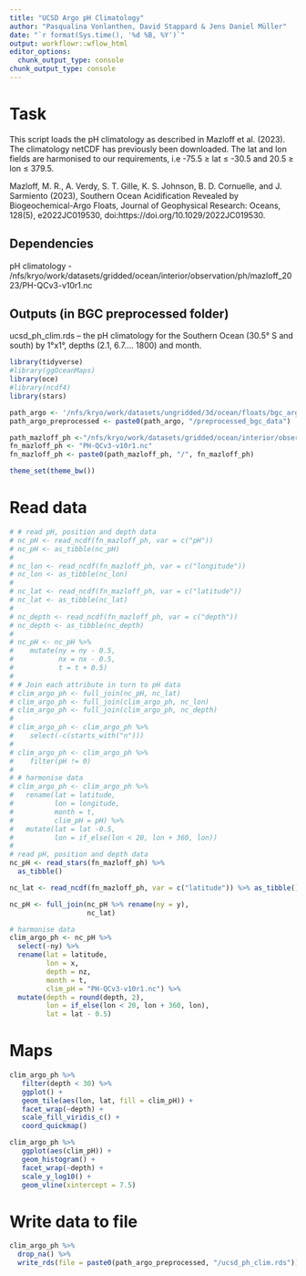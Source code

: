 ```yaml
---
title: "UCSD Argo pH Climatology"
author: "Pasqualina Vonlanthen, David Stappard & Jens Daniel Müller"
date: "`r format(Sys.time(), '%d %B, %Y')`"
output: workflowr::wflow_html
editor_options:
  chunk_output_type: console
chunk_output_type: console
---
```


# Task 

This script loads the pH climatology as described in Mazloff et al. (2023). The climatology netCDF has previously been downloaded. The lat and lon fields are harmonised to our requirements, i.e -75.5 ≥ lat ≤ -30.5 and 20.5 ≥ lon ≤ 379.5.

Mazloff, M. R., A. Verdy, S. T. Gille, K. S. Johnson, B. D. Cornuelle, and J. Sarmiento (2023), Southern Ocean Acidification Revealed by Biogeochemical-Argo Floats, Journal of Geophysical Research: Oceans, 128(5), e2022JC019530, doi:https://doi.org/10.1029/2022JC019530.

Dependencies
------------

pH climatology - /nfs/kryo/work/datasets/gridded/ocean/interior/observation/ph/mazloff_2023/PH-QCv3-v10r1.nc

Outputs (in BGC preprocessed folder)
-------

ucsd_ph_clim.rds – the pH climatology for the Southern Ocean (30.5° S and south) by 1°x1°, depths (2.1, 6.7…. 1800) and month.

```r
library(tidyverse)
#library(ggOceanMaps)
library(oce)
#library(ncdf4)
library(stars)
```



```r
path_argo <- '/nfs/kryo/work/datasets/ungridded/3d/ocean/floats/bgc_argo'
path_argo_preprocessed <- paste0(path_argo, "/preprocessed_bgc_data")

path_mazloff_ph <-"/nfs/kryo/work/datasets/gridded/ocean/interior/observation/ph/mazloff_2023"
fn_mazloff_ph <- "PH-QCv3-v10r1.nc"
fn_mazloff_ph <- paste0(path_mazloff_ph, "/", fn_mazloff_ph)

theme_set(theme_bw())
```

# Read data 

```r

# # read pH, position and depth data
# nc_pH <- read_ncdf(fn_mazloff_ph, var = c("pH"))
# nc_pH <- as_tibble(nc_pH)
# 
# nc_lon <- read_ncdf(fn_mazloff_ph, var = c("longitude"))
# nc_lon <- as_tibble(nc_lon)
# 
# nc_lat <- read_ncdf(fn_mazloff_ph, var = c("latitude"))
# nc_lat <- as_tibble(nc_lat)
# 
# nc_depth <- read_ncdf(fn_mazloff_ph, var = c("depth"))
# nc_depth <- as_tibble(nc_depth)
# 
# nc_pH <- nc_pH %>%
#    mutate(ny = ny - 0.5,
#           nx = nx - 0.5,
#           t = t + 0.5)
# 
# # Join each attribute in turn to pH data
# clim_argo_ph <- full_join(nc_pH, nc_lat)
# clim_argo_ph <- full_join(clim_argo_ph, nc_lon)
# clim_argo_ph <- full_join(clim_argo_ph, nc_depth)
# 
# clim_argo_ph <- clim_argo_ph %>%
#    select(-c(starts_with("n")))
# 
# clim_argo_ph <- clim_argo_ph %>%
#    filter(pH != 0)
# 
# # harmonise data
# clim_argo_ph <- clim_argo_ph %>%
#   rename(lat = latitude,
#          lon = longitude,
#          month = t,
#          clim_pH = pH) %>%
#   mutate(lat = lat -0.5,
#          lon = if_else(lon < 20, lon + 360, lon))
# 
# read pH, position and depth data
nc_pH <- read_stars(fn_mazloff_ph) %>% 
  as_tibble()

nc_lat <- read_ncdf(fn_mazloff_ph, var = c("latitude")) %>% as_tibble()

nc_pH <- full_join(nc_pH %>% rename(ny = y),
                   nc_lat)

# harmonise data 
clim_argo_ph <- nc_pH %>% 
  select(-ny) %>% 
  rename(lat = latitude,
         lon = x,
         depth = nz,
         month = t,
         clim_pH = "PH-QCv3-v10r1.nc") %>% 
  mutate(depth = round(depth, 2),
         lon = if_else(lon < 20, lon + 360, lon),
         lat = lat - 0.5)
```

# Maps
```r
clim_argo_ph %>%
   filter(depth < 30) %>%
   ggplot() +
   geom_tile(aes(lon, lat, fill = clim_pH)) +
   facet_wrap(~depth) +
   scale_fill_viridis_c() +
   coord_quickmap()

clim_argo_ph %>%
   ggplot(aes(clim_pH)) +
   geom_histogram() +
   facet_wrap(~depth) +
   scale_y_log10() +
   geom_vline(xintercept = 7.5)

```


# Write data to file

```r

clim_argo_ph %>% 
  drop_na() %>% 
  write_rds(file = paste0(path_argo_preprocessed, "/ucsd_ph_clim.rds"))

```

